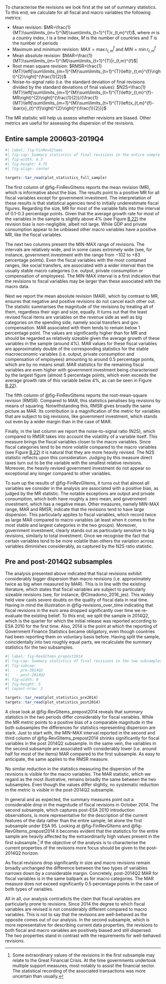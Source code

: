 To characterise the revisions we look first at the set of summary statistics. To this end, we calculate for all fiscal and macro variables the following metrics:

- Mean revision: $MR=\frac{1}{MT}\sum\limits_{m=1}^{M}\sum\limits_{t=1}^{T}r_{t,m}^{f}$, where *m* is a country index, *t* is a time index, *M* is the number of countries and *T* is the number of periods
- Maximum and minimum revision: $MAX=\max{r_{t,m}^{f}}$ and $MIN=\min{r_{t,m}^{f}}$
- Mean absolute revision: $MAR=\frac{1}{MT}\sum\limits_{m=1}^{M}\sum\limits_{t=1}^{T}|r_{t,m}^{f}$|
- Root mean square revision: $RMSR=\frac{1}{MT}\left[\sum\limits_{m=1}^{M}\sum\limits_{t=1}^{T}\left(r_{t,m}^{f}\right)^{2}\right]^{\frac{1}{2}}$
- Noise-to-signal ratio (i.e. the standard deviation of final revisions
divided by the standard deviations of final values): $N2S=\frac{1}{MT}\left[\sum\limits_{m=1}^{M}\sum\limits_{t=1}^{T}\left(r_{t,m}^{f}-MR\right)^{2}\right]^{\frac{1}{2}}/{\frac{1}{MT}\left[\sum\limits_{m=1}^{M}\sum\limits_{t=1}^{T}\left(x_{t,m}^{f}-\bar{x}_{t}^{f}\right)^{2}\right]^{\frac{1}{2}}}$

The MR statistic will help us assess whether revisions are biased. Other metrics are useful for assessing the dispersion of the revisions.

## Entire sample 2006Q3-2019Q4

```r
#| label: fig-FinRevGItems
#| fig-cap: Summary statistics of final revisions in the entire sample
#| fig-width: 6.3
#| fig-height: 4.75
#| fig-align: center

targets::tar_read(plot_statistics_full_sample)
```

<!-- 
\source{Real-time quarterly fiscal dataset and own calculations.}
\desc{The numbers in parentheses next to variable names denote the number of revisions underpinning the calculation of the summary statistics.}
-->

The first column of @fig-FinRevGItems reports the mean
revision (MR), which is informative about the bias. The results point
to a positive MR for all fiscal variables except for government investment.
The interpretation of these results is that statistical agencies tend
to initially underestimate fiscal figures. Regarding the size, MR
for most of the variable falls into the interval of 0.1-0.3 percentage
points. Given that the average growth rate for most of the variables
in the sample is slightly above 4% (see Figure [B.22](@fig-mean_standard-deviation_values))
the revision bias is non-negligible, albeit not large. 
While GDP and private consumption appear to be unbiased other macro
variables have a positive MR, like the fiscal
variables.

The next two columns present the MIN-MAX range of revisions. The intervals are relatively wide, 
and in some cases extremely wide (see, for instance, government investment with the range from $-102$ to $+83$ percentage points). Even the fiscal variables with the most contained ranges, like social transfers, are associated
with a wider interval than the usually stable macro categories (i.e.
output, private consumption or compensation of employees). The MIN-MAX interval is a
first indication that the revisions to fiscal variables may be larger than
these associated with the macro data.

Next we report the mean absolute revision (MAR), which by contrast
to MR, ensures that negative and positive revisions do not cancel
each other out. The statistic summarises the magnitude of the revisions
by treating all of them, regardless their sign and size, equally.
It turns out that the least revised fiscal items are variables on
the revenue side as well as big categories on the spending side, namely
social transfers and gov. compensation. MAR associated with
them tends to remain below 1 percentage point. The values are significantly
higher than for MR and should be regarded as relatively sizeable
given the average growth of these variables in the sample (around 4%). MAR values for these fiscal variables are approximately
double of the corresponding statistics for the stable macroeconomic
variables (i.e. output, private consumption and compensation of employees) amounting to
around 0.5 percentage points, which are by no means small. MAR statistics
for the remaining fiscal variables are even higher with government
investment being characterised by the largest figure (almost 5 percentage
points, which even exceeds the average growth rate of this variable below 4%, as can be seen in Figure [B.22](@fig-mean_standard-deviation_values)).

The fifth column of @fig-FinRevGItems reports the
root-mean-square revision (RMSR). Compared to MAR, this statistics penalises
big revisions by means of squaring. Notwithstanding this, RMSR
gives broadly the same picture as MAR. Its contribution is a magnification
of the metric for variables that are subject to big revisions, like
government investment, which stands out even by a wider margin than in the case of MAR.

Finally, in the last column we report the noise-to-signal ratio (N2S), which compared to RMSR takes into account the volatility of
a variable itself. This measure brings the fiscal variables closer to the macro variables.
Since fiscal categories tend to be more volatile compared to the macro variables (see Figure [B.22](@fig-mean_standard-deviation_values)) it is natural that they are more heavily revised. The N2S statistic reflects upon  this consideration. Judging by this measure direct taxes turn out to be the variable with the smallest relative revisions. Moreover, the heavily revised government investment 
do not appear so exceptional any longer compared to other variables.

To sum up the results of @fig-FinRevGItems, it turns out
that almost all variables we consider in the analysis are associated
with a positive bias, as judged by the MR statistic. The notable exceptions
are output and private consumption, which both have roughly a zero mean, and government investment, which has a negative mean. Other measures, namely MIN-MAX range, MAR and RMSR, indicate that the
revisions tend to have large dispersion. This particularly applies to fiscal variables, which record twice as large MAR compared to macro variables (at least when it comes to the most stable and largest categories in the two groups). Moreover, government
investment, clearly stands out as particularly sensitive to big revisions, 
similarly to total investment. Once we recognise the fact 
that certain variables tend to be more volatile than others the variation across variables diminishes considerably, as captured by the N2S ratio statistic.

## Pre and post-2014Q2 subsamples

The analysis presented above indicated that fiscal revisions exhibit considerably bigger dispersion than macro revisions (i.e. approximately twice as big when measured by MAR). This is in line with the existing literature, which states that fiscal variables are subject to particularly sizeable revisions (see, for instance, @Cimadomo_2016_jes). This widely held view casts severe doubts on the quality of fiscal data in real time. Having in mind the illustration in @fig-revisions_over_time indicating that fiscal revisions in the euro area dropped significantly over time we re-evaluate the existing belief. To this end, we split the sample in 2014Q2, which is the quarter for which the initial release was reported according to ESA 2010 for the first time. Also, 2014 is the point at which the reporting of Government Finance Statistics became obligatory, even though countries had been reporting them on voluntary basis before. Having split the sample, coincidentally into two roughly equal parts, we recalculate the summary statistics for the two subsamples.


<!-- #| label: fig-RevGItems_pre2014
#| fig-cap: Summary statistics of final revisions in the two subsamples
#| fig-width: 6.3
#| fig-height: 4.75
#| fig-align: center

targets::tar_read(plot_statistics_pre2014) -->



```r
#| label: fig-RevGItems_prepost2014
#| fig-cap: Summary statistics of final revisions in the two subsamples
#| fig-subcap: 
#|   - pre-2014Q2
#|   - post-2014Q2
#| fig-width: 8
#| fig-height: 5
#| layout-nrow: 2

targets::tar_read(plot_statistics_pre2014)
targets::tar_read(plot_statistics_post2014)
```


<!-- \newgeometry{tmargin=0.5cm,bmargin=0.5cm,lmargin=2.5cm,rmargin=2.5cm}
\source{Real-time quarterly fiscal dataset and own calculations.}
\desc{The numbers in parentheses next to variable names denote the number of revisions underpinning the calculation of the summary statistics.}
\restoregeometry -->


A close look at @fig-RevGItems_prepost2014 reveals that summary statistics in the two periods differ considerably for fiscal variables. While the MR metric points to a positive bias of a comparable magnitude in the both subsamples the differences for statistics representing dispersion are stark. Just to start with, the MIN-MAX interval reported in the second and third column of @fig-RevGItems_prepost2014 shrinks significantly for fiscal variables in the post 2014Q2 subsample. In the same vein, the variables in the second subsample are associated with considerably lower (i.e. around half for most of the items) MAR compared to the first subsample. As easy to anticipate, the same applies to the RMSR measure. 

No similar reduction in the statistics measuring the dispersion of the revisions is visible for the macro variables. The MAR statistic, which we regard as the most illustrative, remains broadly the same between the two subsamples. Even though the values differ slightly, no systematic reduction in the metric is visible in the post-2014Q2 subsample.

In general and as expected, the summary measures point out a considerable drop in the magnitude of fiscal revisions in October 2014. The second subsample, which captures post-ESA 2010 introduction observations, is more representative for the description of the current features of the data rather than the entire sample, let alone the first subsample under ESA 95. Looking at @fig-FinRevGItems and @fig-RevGItems_prepost2014 it becomes evident that the statistics for the entire sample are heavily affected by the extraordinarily high values present in the first subsample.^[Some extraordinary values of the revisions in the first subsample may relate to the Great Financial Crisis. At the time governments undertook multiple support measures, most notably to assist the financial sector. The statistical recording of the associated transactions was more uncertain than usually.] If the objective of the analysis is to characterise the current properties of the revisions more focus should be given to the post-2014Q2 horizon. 

As fiscal revisions drop significantly in size and macro revisions remain broadly unchanged the difference between the two types of variables narrows down by a considerable margin. Concretely, post-2014Q2 MAR for fiscal variables is in the same ballpark as for macro categories. The MAR measure does not exceed significantly 0.5 percentage points in the case of both types of variables. 

All in all, our analysis contradicts the claim that fiscal variables are particularly prone to revisions. Since 2014 the degree to which fiscal variables are revised is not considerably different compared to macro variables. This is not to say that the revisions are well-behaved as the opposite comes out of our analysis. In the second subsample, which is more representative for describing current data properties, the revisions to both fiscal and macro variables are positively biased and still dispersed. The two properties stand in contrast with the requirements for well-behaved revisions.
